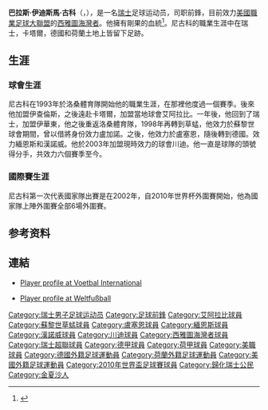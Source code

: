 {{noteta|G1=足球}}{{infobox Football biography
| playername= 尼古科
| image  = [[File:BlaiseNkufo.jpg|200px]]
| fullname = Blaise Isetsima Kufo
| dateofbirth = {{birth date and age|1975|5|25}} 
| cityofbirth = [[金夏沙|金夏沙]]
| countryofbirth = [[扎伊爾|扎伊爾]]
| height = {{Height|m=1.88}}
| currentclub  = [[川迪|川迪]]
| position = [[前鋒_(足球)|前鋒]]
| clubnumber= 9
| youthyears = 
| youthclubs = 
| years = 1993–94<br />1994–95<br />1995–96<br />1996–97<br />1997–98<br />1998–00<br />1999–00<br />2000–01<br />2001–02<br />2002–03<br />2003–10 <br /> 2010-
| clubs = [[洛桑體育隊|洛桑體育隊]]<br />[[伊查倫斯|伊查倫斯]]<br />[[多哈艾阿拉比體育俱樂部|艾阿拉比]]<br />[[伊華東|伊華東]]<br />[[洛桑體育隊|洛桑體育隊]]<br />[[蘇黎世草蜢|蘇黎世草蜢]]<br />→ [[盧加諾|盧加諾]](借用)<br />[[盧塞恩|盧塞恩]]<br />[[緬恩斯足球會|緬恩斯]]<br />[[漢諾威96足球俱樂部|漢諾威]]<br />[[川迪|川迪]]<br />[[西雅圖海灣者|西雅圖海灣者]]
| caps(goals) = {{0}}{{0}}2 (0)<br />{{0}}16 (9)<br />12 (6)<br />35 (12)<br />34 (18)<br />18 (4)<br />21 (14)<br />19 (7)<br />42 (20)<br />9 (0)<br />203 (109)
| nationalyears = 2002–
| nationalteam = [[瑞士國家足球隊|瑞士]]
| nationalcaps(goals) = {{0}}27 (7) 
| pcupdate = 02:36, 6 October 2009 (UTC)
| ntupdate = 02:36, 6 October 2009 (UTC)
}}

'''巴拉斯·伊迪斯馬·古科'''（{{lang-en|'''Blaise Isetsima Kufo'''}}，{{bd|1975年|5月25日|catIdx=Blaise Isetsima Kufo}}），是一名[[瑞士|瑞士]]足球运动员，司职前鋒，目前效力[[美國職業足球大聯盟|美國職業足球大聯盟]]的[[西雅圖海灣者|西雅圖海灣者]]。他擁有剛果的血統<ref>{{cite web|url=http://news.bbc.co.uk/sport1/hi/football/africa/3151583.stm|title=Know a player of African origin?|accessdate=14 March 2009|date=1 July 2005|publisher=BBC|archive-date=2006-04-27|archive-url=https://web.archive.org/web/20060427072131/http://news.bbc.co.uk/sport1/hi/football/africa/3151583.stm|dead-url=no}}</ref>。尼古科的職業生涯中在瑞士，卡塔爾，德國和荷蘭土地上皆留下足跡。

== 生涯 ==
=== 球會生涯 ===

尼古科在1993年於洛桑體育隊開始他的職業生涯，在那裡他度過一個賽季。後來他加盟伊查倫斯，之後遠赴卡塔爾，加盟當地球會艾阿拉比。一年後，他回到了瑞士，加盟伊華東，他之後重返洛桑體育隊，1998年再轉到草蜢，他效力於蘇黎世球會期間，曾以借將身份效力盧加諾。之後，他效力於盧塞恩，隨後轉到德國。效力緬恩斯和漢諾威。他於2003年加盟現時效力的球會川迪。他一直是球隊的頭號得分手，共效力六個賽季至今。

=== 國際賽生涯 ===

尼古科第一次代表國家隊出賽是在2002年，自2010年世界杯外圍賽開始，他為國家隊上陣外圍賽全部6場外圍賽。

== 参考资料 ==
{{Reflist}}

== 連結 ==
* {{nl icon}} [https://archive.is/20130112030800/www.vi.nl/Spelers/Speler/BlaiseNKufo.htm Player profile at Voetbal International]
* {{de icon}} [https://web.archive.org/web/20080504031234/http://www.weltfussball.de/spieler_profil.php?id=888 Player profile at Weltfußball]

{{Switzerland Squad 2010 FIFA World Cup}}

{{DEFAULTSORT:Kufo, Blaise}}
[[Category:瑞士男子足球运动员|Category:瑞士男子足球运动员]]
[[Category:足球前鋒|Category:足球前鋒]]
[[Category:艾阿拉比球員|Category:艾阿拉比球員]]
[[Category:蘇黎世草蜢球員|Category:蘇黎世草蜢球員]]
[[Category:盧塞恩球員|Category:盧塞恩球員]]
[[Category:緬恩斯球員|Category:緬恩斯球員]]
[[Category:漢諾威球員|Category:漢諾威球員]]
[[Category:川迪球員|Category:川迪球員]]
[[Category:西雅圖海灣者球員|Category:西雅圖海灣者球員]]
[[Category:瑞士超聯球員|Category:瑞士超聯球員]]
[[Category:德甲球員|Category:德甲球員]]
[[Category:荷甲球員|Category:荷甲球員]]
[[Category:美職球員|Category:美職球員]]
[[Category:德國外籍足球運動員|Category:德國外籍足球運動員]]
[[Category:荷蘭外籍足球運動員|Category:荷蘭外籍足球運動員]]
[[Category:美國外籍足球運動員|Category:美國外籍足球運動員]]
[[Category:2010年世界盃足球賽球員|Category:2010年世界盃足球賽球員]]
[[Category:歸化瑞士公民|Category:歸化瑞士公民]]
[[Category:金夏沙人|Category:金夏沙人]]
